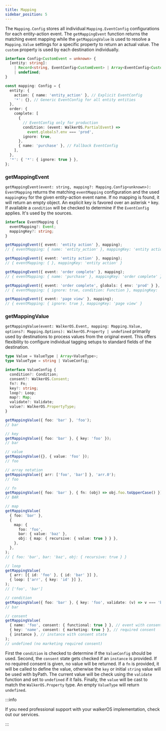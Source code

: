 ```yaml
---
title: Mapping
sidebar_position: 5
---
```



The `Mapping.Config` stores all
individual&nbsp;<Link to="/docs/destinations/event_mapping#eventconfig">`Mapping.EventConfig`</Link>
configurations for
each&nbsp;<Link to="/docs/getting_started/event-model">entity-action
event</Link>. The&nbsp;<Link to="#getmappingevent">`getMappingEvent`</Link>
function returns the matching event mapping while
the&nbsp;<Link to="#getmappingvalue">`getMappingValue`</Link> is used to resolve
a `Mapping.Value` settings for a specific property to return an actual value.
The `custom` property is used by
each&nbsp;<Link to="/docs/destinations/">destination</Link> individually.

```ts
interface Config<CustomEvent = unknown> {
  [entity: string]:
    | Record<string, EventConfig<CustomEvent> | Array<EventConfig<CustomEvent>>>
    | undefined;
}

const mapping: Config = {
  entity: {
    action: { name: 'entity_action' }, // Explicit EventConfig
    '*': {}, // Generic EventConfig for all entity entities
  },
  order: {
    complete: [
      {
        // EventConfig only for production
        condition: (event: WalkerOS.PartialEvent) =>
          event.globals?.env === 'prod',
        ignore: true,
      },
      { name: 'purchase' }, // Fallback EventConfig
    ],
  },
  '*': { '*': { ignore: true } },
};
```

### getMappingEvent

`getMappingEvent(event: string, mapping?: Mapping.Config<unknown>): EventMapping`
returns the matching `eventMapping` configuration and the used `mappingKey` for
the given entity-action event name. If no mapping is found, it will return an
empty object. An explicit key is favored over an asterisk `*` key. If available
a `condition` will be checked to determine if the `EventConfig` applies. It's
used by the&nbsp;<Link to="/docs/sources/">sources</Link>.

```ts
interface EventMapping {
  eventMapping?: Event;
  mappingKey?: string;
}

getMappingEvent({ event: 'entity action' }, mapping);
// { eventMapping: { name: 'entity_action' }, mappingKey: 'entity action' }

getMappingEvent({ event: 'entity action' }, mapping);
// { eventMapping: { }, mappingKey: 'entity action' }

getMappingEvent({ event: 'order complete' }, mapping);
// { eventMapping: { name: 'purchase' }, mappingKey: 'order complete' }

getMappingEvent({ event: 'order complete', globals: { env: 'prod' } }, mapping);
// { eventMapping: { ignore: true, condition: Function }, mappingKey: 'order complete' }

getMappingEvent({ event: 'page view' }, mapping);
// { eventMapping: { ignore: true }, mappingKey: 'page view' }
```

### getMappingValue

`getMappingValue(event: WalkerOS.Event, mapping: Mapping.Value, options?: Mapping.Options): WalkerOS.Property | undefined`
primarily used by&nbsp;<Link to="/docs/destinations/">destinations</Link> to
process values from the original event. This offers flexibility to configure
individual&nbsp;<Link to="/docs/sources/walkerjs/tagging">tagging setups</Link>
to standard fields of the destination.

```ts
type Value = ValueType | Array<ValueType>;
type ValueType = string | ValueConfig;

interface ValueConfig {
  condition?: Condition;
  consent?: WalkerOS.Consent;
  fn?: Fn;
  key?: string;
  loop?: Loop;
  map?: Map;
  validate?: Validate;
  value?: WalkerOS.PropertyType;
}

getMappingValue({ foo: 'bar' }, 'foo');
// bar

// key
getMappingValue({ foo: 'bar' }, { key: 'foo' });
// bar

// value
getMappingValue({}, { value: 'foo' });
// foo

// array notation
getMappingValue({ arr: ['foo', 'bar'] }, 'arr.0');
// foo

// fn
getMappingValue({ foo: 'bar' }, { fn: (obj) => obj.foo.toUpperCase() });
// BAR

// map
getMappingValue(
  { foo: 'bar' },
  {
    map: {
      foo: 'foo',
      bar: { value: 'baz' },
      obj: { map: { recursive: { value: true } } },
    },
  },
);
// { foo: 'bar', bar: 'baz', obj: { recursive: true } }

// loop
getMappingValue(
  { arr: [{ id: 'foo' }, { id: 'bar' }] },
  { loop: ['arr', { key: 'id' }] },
);
// ['foo', 'bar']

// condition
getMappingValue({ foo: 'bar' }, { key: 'foo', validate: (v) => v === 'bar' });
// bar

// consent
getMappingValue(
  { name: 'foo', consent: { functional: true } }, // event with consent state
  { key: 'name', consent: { marketing: true } }, // required consent
  { instance }, // instance with consent state
);
// undefined (no marketing required consent)
```

First the `condition` is checked to determine if the `ValueConfig` should be
used. Second, the `consent` state gets checked if an `instance` is provided. If
no required consent is given, no value will be returned. If a `fn` is provided,
it will be called to define the value, otherwise the `key` or initial `string`
value will be used
with&nbsp;<Link to="/docs/utils/helper#getbypath">byPath</Link>. The current
value will be check using the `validate` function and set to `undefined` if it
fails. Finally, the `value` will be cast to match the `WalkerOS.Property` type.
An empty `ValueType` will return `undefined`.

:::info

If you need professional support with your walkerOS implementation, check out
our&nbsp;<Link to="/services">services</Link>.

:::
